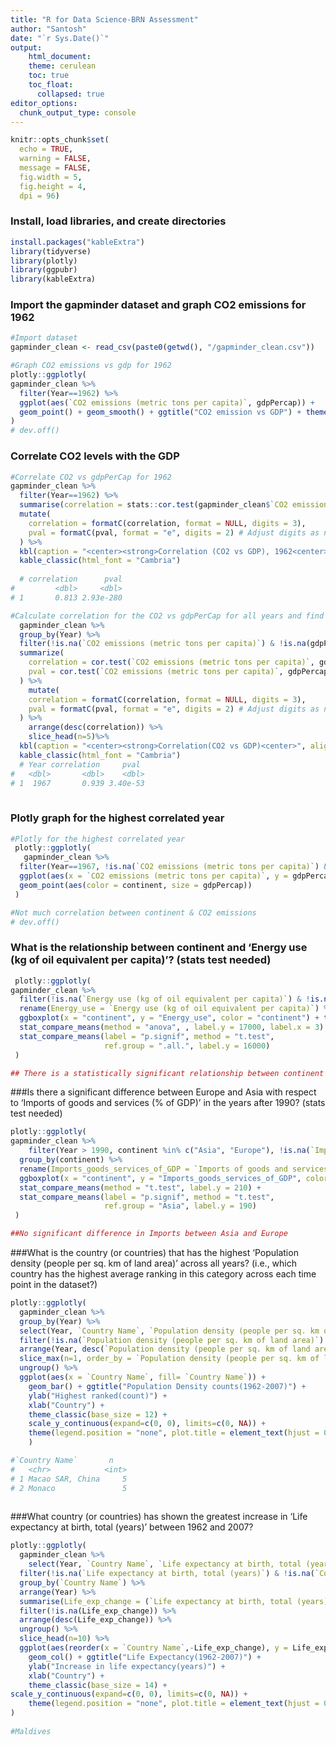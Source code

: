 ```yaml
---
title: "R for Data Science-BRN Assessment"
author: "Santosh"
date: "`r Sys.Date()`"
output:
    html_document:
    theme: cerulean
    toc: true
    toc_float:
      collapsed: true
editor_options:
  chunk_output_type: console
---
```


```r
knitr::opts_chunk$set(
  echo = TRUE,
  warning = FALSE, 
  message = FALSE, 
  fig.width = 5,
  fig.height = 4,
  dpi = 96)
```

### Install, load libraries, and create directories
```r
install.packages("kableExtra")
library(tidyverse)
library(plotly)
library(ggpubr)
library(kableExtra)
```

### Import the gapminder dataset and graph CO2 emissions for 1962
```r
#Import dataset
gapminder_clean <- read_csv(paste0(getwd(), "/gapminder_clean.csv"))

#Graph CO2 emissions vs gdp for 1962
plotly::ggplotly(
gapminder_clean %>%
  filter(Year==1962) %>% 
  ggplot(aes(`CO2 emissions (metric tons per capita)`, gdpPercap)) + 
  geom_point() + geom_smooth() + ggtitle("CO2 emission vs GDP") + theme(plot.title = element_text(hjust = 0.5))
)
# dev.off()
```

### Correlate CO2 levels with the GDP
```r
#Correlate CO2 vs gdpPerCap for 1962
gapminder_clean %>%
  filter(Year==1962) %>% 
  summarise(correlation = stats::cor.test(gapminder_clean$`CO2 emissions (metric tons per capita)`, gapminder_clean$gdpPercap)$estimate, pval = stats::cor.test(gapminder_clean$`CO2 emissions (metric tons per capita)`, gapminder_clean$gdpPercap)$p.value) %>%
  mutate(
    correlation = formatC(correlation, format = NULL, digits = 3),
    pval = formatC(pval, format = "e", digits = 2) # Adjust digits as needed
  ) %>%
  kbl(caption = "<center><strong>Correlation (CO2 vs GDP), 1962<center>", align = 'c', caption.align = 'c') %>%
  kable_classic(html_font = "Cambria") 
  
  # correlation      pval
#         <dbl>     <dbl>
# 1       0.813 2.93e-280

#Calculate correlation for the CO2 vs gdpPerCap for all years and find the highest year
  gapminder_clean %>%
  group_by(Year) %>%
  filter(!is.na(`CO2 emissions (metric tons per capita)`) & !is.na(gdpPercap)) %>%
  summarize(
    correlation = cor.test(`CO2 emissions (metric tons per capita)`, gdpPercap)$estimate,
    pval = cor.test(`CO2 emissions (metric tons per capita)`, gdpPercap)$p.value
  ) %>%
    mutate(
    correlation = formatC(correlation, format = NULL, digits = 3),
    pval = formatC(pval, format = "e", digits = 2) # Adjust digits as needed
  ) %>%
    arrange(desc(correlation)) %>%
    slice_head(n=5)%>%
  kbl(caption = "<center><strong>Correlation(CO2 vs GDP)<center>", align = 'c', caption.align = 'center') %>%
  kable_classic(html_font = "Cambria") 
  # Year correlation     pval
#   <dbl>       <dbl>    <dbl>
# 1  1967       0.939 3.40e-53
 
```

### Plotly graph for the highest correlated year
```r
#Plotly for the highest correlated year
 plotly::ggplotly(
   gapminder_clean %>%
  filter(Year==1967, !is.na(`CO2 emissions (metric tons per capita)`) & !is.na(gdpPercap)) %>%
  ggplot(aes(x = `CO2 emissions (metric tons per capita)`, y = gdpPercap)) +
  geom_point(aes(color = continent, size = gdpPercap))
 )

#Not much correlation between continent & CO2 emissions 
# dev.off()
```

### What is the relationship between continent and 'Energy use (kg of oil equivalent per capita)'? (stats test needed)
```r
 plotly::ggplotly(
gapminder_clean %>%
  filter(!is.na(`Energy use (kg of oil equivalent per capita)`) & !is.na(continent)) %>%
  rename(Energy_use = `Energy use (kg of oil equivalent per capita)`) %>%
  ggboxplot(x = "continent", y = "Energy_use", color = "continent") + theme(height = 3, width = 2) + 
  stat_compare_means(method = "anova", , label.y = 17000, label.x = 3) +
  stat_compare_means(label = "p.signif", method = "t.test",
                     ref.group = ".all.", label.y = 16000) 
 )

## There is a statistically significant relationship between continent and energy use
```

###Is there a significant difference between Europe and Asia with respect to 'Imports of goods and services (% of GDP)' in the years after 1990? (stats test needed)
```r
plotly::ggplotly(
gapminder_clean %>%
    filter(Year > 1990, continent %in% c("Asia", "Europe"), !is.na(`Imports of goods and services (% of GDP)`) & !is.na(continent)) %>%
  group_by(continent) %>%
  rename(Imports_goods_services_of_GDP = `Imports of goods and services (% of GDP)`) %>%
  ggboxplot(x = "continent", y = "Imports_goods_services_of_GDP", color = "continent",  add = "jitter", palette = "jco", legend = "none") +
  stat_compare_means(method = "t.test", label.y = 210) +
  stat_compare_means(label = "p.signif", method = "t.test",
                     ref.group = "Asia", label.y = 190) 
 )

##No significant difference in Imports between Asia and Europe
```

###What is the country (or countries) that has the highest 'Population density (people per sq. km of land area)' across all years? (i.e., which country has the highest average ranking in this category across each time point in the dataset?)
```r
plotly::ggplotly(
  gapminder_clean %>%
  group_by(Year) %>%
  select(Year, `Country Name`, `Population density (people per sq. km of land area)`) %>%
  filter(!is.na(`Population density (people per sq. km of land area)`) & !is.na(`Country Name`)) %>%
  arrange(Year, desc(`Population density (people per sq. km of land area)`)) %>%
  slice_max(n=1, order_by = `Population density (people per sq. km of land area)`) %>%
  ungroup() %>%
  ggplot(aes(x = `Country Name`, fill= `Country Name`)) +
    geom_bar() + ggtitle("Population Density counts(1962-2007)") + 
    ylab("Highest ranked(count)") +
    xlab("Country") +
    theme_classic(base_size = 12) +
    scale_y_continuous(expand=c(0, 0), limits=c(0, NA)) +
    theme(legend.position = "none", plot.title = element_text(hjust = 0.5)) 
    )

#`Country Name`       n
#   <chr>            <int>
# 1 Macao SAR, China     5
# 2 Monaco               5
  
```

###What country (or countries) has shown the greatest increase in 'Life expectancy at birth, total (years)' between 1962 and 2007?
```r
plotly::ggplotly(
  gapminder_clean %>%
    select(Year, `Country Name`, `Life expectancy at birth, total (years)`) %>%
  filter(!is.na(`Life expectancy at birth, total (years)`) & !is.na(`Country Name`), Year %in% c(1962, 2007)) %>%
  group_by(`Country Name`) %>%
  arrange(Year) %>%
  summarise(Life_exp_change = (`Life expectancy at birth, total (years)`[Year==2007]) - (`Life expectancy at birth, total (years)`[Year==1962]))%>%
  filter(!is.na(Life_exp_change)) %>%
  arrange(desc(Life_exp_change)) %>%
  ungroup() %>%
  slice_head(n=10) %>%
  ggplot(aes(reorder(x = `Country Name`,-Life_exp_change), y = Life_exp_change, fill= `Country Name`)) +
    geom_col() + ggtitle("Life Expectancy(1962-2007)") + 
    ylab("Increase in life expectancy(years)") +
    xlab("Country") +
    theme_classic(base_size = 14) + 
scale_y_continuous(expand=c(0, 0), limits=c(0, NA)) +
    theme(legend.position = "none", plot.title = element_text(hjust = 0.5), axis.text.x = element_text(angle = 45, vjust = 0.5))
)
  
#Maldives
```

